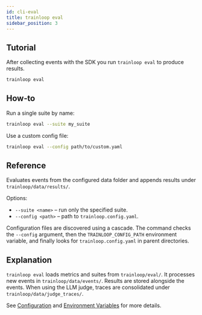 ```yaml
---
id: cli-eval
title: trainloop eval
sidebar_position: 3
---
```


## Tutorial

After collecting events with the SDK you run `trainloop eval` to produce results.

```bash
trainloop eval
```

## How‑to

Run a single suite by name:

```bash
trainloop eval --suite my_suite
```

Use a custom config file:

```bash
trainloop eval --config path/to/custom.yaml
```

## Reference

Evaluates events from the configured data folder and appends results under `trainloop/data/results/`.

Options:

- `--suite <name>` – run only the specified suite.
- `--config <path>` – path to `trainloop.config.yaml`.

Configuration files are discovered using a cascade. The command checks the `--config` argument, then the `TRAINLOOP_CONFIG_PATH` environment variable, and finally looks for `trainloop.config.yaml` in parent directories.

## Explanation

`trainloop eval` loads metrics and suites from `trainloop/eval/`. It processes new events in `trainloop/data/events/`. Results are stored alongside the events. When using the LLM judge, traces are consolidated under `trainloop/data/judge_traces/`.

See [Configuration](./cli-config) and [Environment Variables](./cli-env-vars) for more details.
